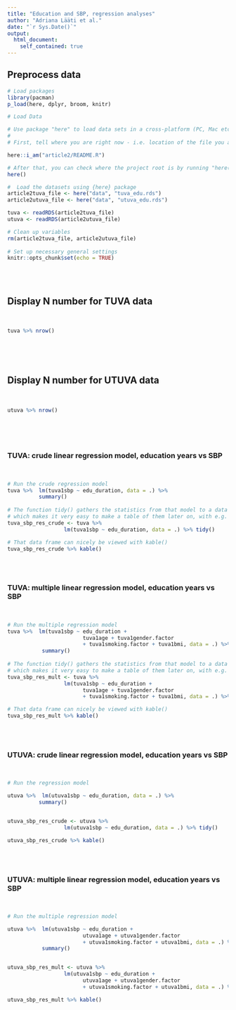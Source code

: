 ```yaml
---
title: "Education and SBP, regression analyses"
author: "Adriana Lääti et al."
date: "`r Sys.Date()`"
output: 
  html_document:
    self_contained: true
---
```


## Preprocess data
```r

# Load packages
library(pacman)
p_load(here, dplyr, broom, knitr)

# Load Data

# Use package "here" to load data sets in a cross-platform (PC, Mac etc.) way:
#
# First, tell where you are right now - i.e. location of the file you are running right now

here::i_am("article2/README.R")

# After that, you can check where the project root is by running "here()"
here()

#  Load the datasets using {here} package
article2tuva_file <- here("data", "tuva_edu.rds")
article2utuva_file <- here("data", "utuva_edu.rds")

tuva <- readRDS(article2tuva_file)
utuva <- readRDS(article2utuva_file)

# Clean up variables
rm(article2tuva_file, article2utuva_file)
 
# Set up necessary general settings
knitr::opts_chunk$set(echo = TRUE)


```

<br>
<br>



## Display N number for TUVA data

<br>

```r

tuva %>% nrow()
 

```

   
 
<br>
<br>
 
## Display N number for UTUVA data

<br>

```r

utuva %>% nrow()
 

```

   
 
<br>
<br>






### TUVA: crude linear regression model, education years vs SBP

<br>

```r

# Run the crude regression model
tuva %>%  lm(tuva1sbp ~ edu_duration, data = .) %>%
          summary()
          
# The function tidy() gathers the statistics from that model to a data frame,
# which makes it very easy to make a table of them later on, with e.g. flextable()
tuva_sbp_res_crude <- tuva %>%
                  lm(tuva1sbp ~ edu_duration, data = .) %>% tidy()

# That data frame can nicely be viewed with kable()
tuva_sbp_res_crude %>% kable()

```

<br>
<br>

### TUVA: multiple linear regression model, education years vs SBP

<br>

```r

# Run the multiple regression model
tuva %>%  lm(tuva1sbp ~ edu_duration +
                        tuva1age + tuva1gender.factor
                        + tuva1smoking.factor + tuva1bmi, data = .) %>%
           summary()
          
# The function tidy() gathers the statistics from that model to a data frame,
# which makes it very easy to make a table of them later on, with e.g. flextable()
tuva_sbp_res_mult <- tuva %>%
                  lm(tuva1sbp ~ edu_duration +
                        tuva1age + tuva1gender.factor
                        + tuva1smoking.factor + tuva1bmi, data = .) %>% tidy()

# That data frame can nicely be viewed with kable()
tuva_sbp_res_mult %>% kable()

```

<br>
<br>
 
### UTUVA: crude linear regression model, education years vs SBP

<br>

```r

# Run the regression model

utuva %>%  lm(utuva1sbp ~ edu_duration, data = .) %>%
          summary()


utuva_sbp_res_crude <- utuva %>%
                  lm(utuva1sbp ~ edu_duration, data = .) %>% tidy()

utuva_sbp_res_crude %>% kable()

```

<br>
<br>

### UTUVA: multiple linear regression model, education years vs SBP

<br>

```r

# Run the multiple regression model

utuva %>%  lm(utuva1sbp ~ edu_duration +
                        utuva1age + utuva1gender.factor
                        + utuva1smoking.factor + utuva1bmi, data = .) %>%
           summary()


utuva_sbp_res_mult <- utuva %>%
                  lm(utuva1sbp ~ edu_duration +
                        utuva1age + utuva1gender.factor
                        + utuva1smoking.factor + utuva1bmi, data = .) %>% tidy()

utuva_sbp_res_mult %>% kable()

```


